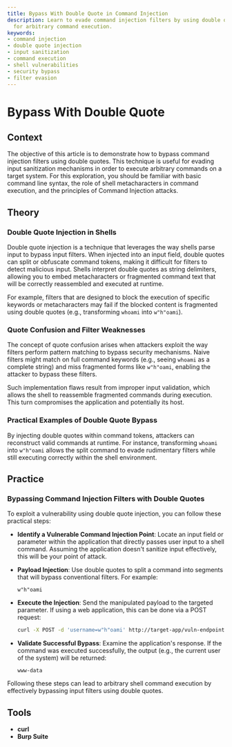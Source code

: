 ```yaml
---
title: Bypass With Double Quote in Command Injection
description: Learn to evade command injection filters by using double quote injection
  for arbitrary command execution.
keywords:
- command injection
- double quote injection
- input sanitization
- command execution
- shell vulnerabilities
- security bypass
- filter evasion
---
```


# Bypass With Double Quote

## Context

The objective of this article is to demonstrate how to bypass command injection filters using double quotes. This technique is useful for evading input sanitization mechanisms in order to execute arbitrary commands on a target system. For this exploration, you should be familiar with basic command line syntax, the role of shell metacharacters in command execution, and the principles of Command Injection attacks.

## Theory

### Double Quote Injection in Shells

Double quote injection is a technique that leverages the way shells parse input to bypass input filters. When injected into an input field, double quotes can split or obfuscate command tokens, making it difficult for filters to detect malicious input. Shells interpret double quotes as string delimiters, allowing you to embed metacharacters or fragmented command text that will be correctly reassembled and executed at runtime.

For example, filters that are designed to block the execution of specific keywords or metacharacters may fail if the blocked content is fragmented using double quotes (e.g., transforming `whoami` into `w"h"oami`).

### Quote Confusion and Filter Weaknesses

The concept of quote confusion arises when attackers exploit the way filters perform pattern matching to bypass security mechanisms. Naive filters might match on full command keywords (e.g., seeing `whoami` as a complete string) and miss fragmented forms like `w"h"oami`, enabling the attacker to bypass these filters.

Such implementation flaws result from improper input validation, which allows the shell to reassemble fragmented commands during execution. This turn compromises the application and potentially its host.

### Practical Examples of Double Quote Bypass

By injecting double quotes within command tokens, attackers can reconstruct valid commands at runtime. For instance, transforming `whoami` into `w"h"oami` allows the split command to evade rudimentary filters while still executing correctly within the shell environment.

## Practice

### Bypassing Command Injection Filters with Double Quotes

To exploit a vulnerability using double quote injection, you can follow these practical steps:

- **Identify a Vulnerable Command Injection Point**: Locate an input field or parameter within the application that directly passes user input to a shell command. Assuming the application doesn't sanitize input effectively, this will be your point of attack.
  
- **Payload Injection**: Use double quotes to split a command into segments that will bypass conventional filters. For example:

    ```plaintext
    w"h"oami
    ```
  
- **Execute the Injection**: Send the manipulated payload to the targeted parameter. If using a web application, this can be done via a POST request:

    ```bash
    curl -X POST -d 'username=w"h"oami' http://target-app/vuln-endpoint
    ```
  
- **Validate Successful Bypass**: Examine the application's response. If the command was executed successfully, the output (e.g., the current user of the system) will be returned:

    ```plaintext
    www-data
    ```

Following these steps can lead to arbitrary shell command execution by effectively bypassing input filters using double quotes.

## Tools

- **curl**
- **Burp Suite**
